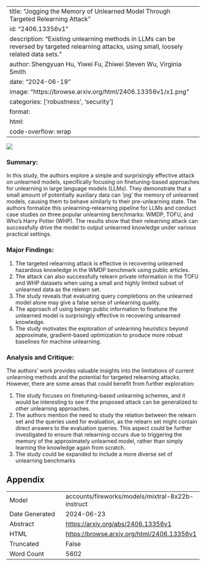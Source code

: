 
---
title: "Jogging the Memory of Unlearned Model Through Targeted Relearning Attack"
id: "2406.13356v1"
description: "Existing unlearning methods in LLMs can be reversed by targeted relearning attacks, using small, loosely related data sets."
author: Shengyuan Hu, Yiwei Fu, Zhiwei Steven Wu, Virginia Smith
date: "2024-06-19"
image: "https://browse.arxiv.org/html/2406.13356v1/x1.png"
categories: ['robustness', 'security']
format:
  html:
    code-overflow: wrap
---

![](https://browse.arxiv.org/html/2406.13356v1/x1.png)

### Summary:

In this study, the authors explore a simple and surprisingly effective attack on unlearned models, specifically focusing on finetuning-based approaches for unlearning in large language models (LLMs). They demonstrate that a small amount of potentially auxiliary data can 'jog' the memory of unlearned models, causing them to behave similarly to their pre-unlearning state. The authors formalize this unlearning-relearning pipeline for LLMs and conduct case studies on three popular unlearning benchmarks: WMDP, TOFU, and Who's Harry Potter (WHP). The results show that their relearning attack can successfully drive the model to output unlearned knowledge under various practical settings.

### Major Findings:

1. The targeted relearning attack is effective in recovering unlearned hazardous knowledge in the WMDP benchmark using public articles.
2. The attack can also successfully relearn private information in the TOFU and WHP datasets when using a small and highly limited subset of unlearned data as the relearn set.
3. The study reveals that evaluating query completions on the unlearned model alone may give a false sense of unlearning quality.
4. The approach of using benign public information to finetune the unlearned model is surprisingly effective in recovering unlearned knowledge.
5. The study motivates the exploration of unlearning heuristics beyond approximate, gradient-based optimization to produce more robust baselines for machine unlearning.

### Analysis and Critique:

The authors' work provides valuable insights into the limitations of current unlearning methods and the potential for targeted relearning attacks. However, there are some areas that could benefit from further exploration:

1. The study focuses on finetuning-based unlearning schemes, and it would be interesting to see if the proposed attack can be generalized to other unlearning approaches.
2. The authors mention the need to study the relation between the relearn set and the queries used for evaluation, as the relearn set might contain direct answers to the evaluation queries. This aspect could be further investigated to ensure that relearning occurs due to triggering the memory of the approximately unlearned model, rather than simply learning the knowledge again from scratch.
3. The study could be expanded to include a more diverse set of unlearning benchmarks

## Appendix

|          |          |
|----------|----------|
| Model     | accounts/fireworks/models/mixtral-8x22b-instruct       |
| Date Generated     | 2024-06-23       |
| Abstract | [https://arxiv.org/abs/2406.13356v1](https://arxiv.org/abs/2406.13356v1)        |
| HTML     | [https://browse.arxiv.org/html/2406.13356v1](https://browse.arxiv.org/html/2406.13356v1)       |
| Truncated       | False       |
| Word Count       | 5602       |